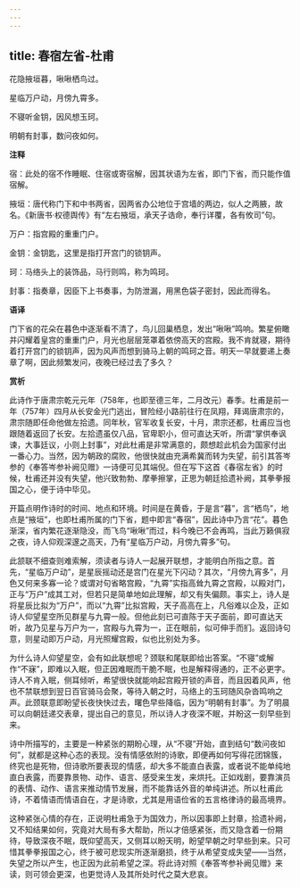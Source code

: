 ```yaml
---
---
---
```

title: 春宿左省-杜甫
---

花隐掖垣暮，啾啾栖鸟过。

星临万户动，月傍九霄多。

不寝听金钥，因风想玉珂。

明朝有封事，数问夜如何。

**注释**

宿：此处的宿不作睡眠、住宿或寄宿解，因其状语为左省，即门下省，而只能作值宿解。

掖垣：唐代称门下和中书两省，因两省办公地位于宫墙的两边，似人之两腋，故名。《新唐书·权德舆传》有“左右掖垣，承天子诰命，奉行详覆，各有攸司”句。

万户：指宫殿的重重门户。

金钥：金钥匙，这里是指打开宫门的锁钥声。

珂：马络头上的装饰品，马行则鸣，称为鸣珂。

封事：指奏章，因臣下上书奏事，为防泄漏，用黑色袋子密封，因此而得名。

**语译**

门下省的花朵在暮色中逐渐看不清了，鸟儿回巢栖息，发出“啾啾”鸣响。繁星俯瞰并闪耀着皇宫的重重门户，月光也层层笼罩着依傍高天的宫殿。我不肯就寝，期待着打开宫门的锁钥声，因为风声而想到骑马上朝的鸣珂之音。明天一早就要递上奏章了啊，因此频繁发问，夜晚已经过去了多久？

**赏析**

此诗作于唐肃宗乾元元年（758年，也即至德三年，二月改元）春季。杜甫是前一年（757年）四月从长安金光门逃出，冒险经小路前往行在凤翔，拜谒唐肃宗的，肃宗随即任命他做左拾遗。同年秋，官军收复长安，十月，肃宗还都，杜甫应当也跟随着返回了长安。左拾遗虽仅八品，官卑职小，但可直达天听，所谓“掌供奉讽谏，大事廷议，小则上封事”，对此杜甫是非常满意的，颇想趁此机会为国家付出一番心力。当然，因为朝政的腐败，他很快就由充满希冀而转为失望，前引其答岑参的《奉答岑参补阙见赠》一诗便可见其端倪。但在写下这首《春宿左省》的时候，杜甫还并没有失望，他兴致勃勃、摩拳擦掌，正思为朝廷拾遗补阙，其拳拳报国之心，便于诗中毕见。

开篇点明作诗时的时间、地点和环境。时间是在黄昏，于是言“暮”，言“栖鸟”，地点是“掖垣”，也即杜甫所属的门下省，题中即言“春宿”，因此诗中乃言“花”。暮色渐深，省内繁花逐渐隐没，而飞鸟“啾啾”而过，料今晚已不会再鸣，当此万籁俱寂之夜，诗人仰观深邃之高天，乃有“星临万户动，月傍九霄多”句。

此颔联不细查则难索解，须读者与诗人一起展开联想，才能明白所指之意。首先，“星临万户动”，是星辰摇动还是宫门在星光下闪动？其次，“月傍九宵多”，月色又何来多寡一论？或谓对句省略宫殿，“九霄”实指高耸九霄之宫殿，以殿对门，正与“万户”成其工对，但若只是简单地如此理解，却又有失偏颇。事实上，诗人是将星辰比拟为“万户”，而以“九霄”比拟宫殿，天子高高在上，凡俗难以企及，正如诗人仰望星空所见群星与九霄一般。但他此刻已可直陈于天子面前，即可直达天听，故乃见星与万户为一，宫殿与九霄为一，正在眼前，似可伸手而扪。返回诗句意，则星动即万户动，月光照耀宫殿，似也比别处为多。

为什么诗人仰望星空，会有如此联想呢？颈联和尾联即给出答案。“不寝”或解作“不寐”，即难以入眠，但正因难眠而干脆不眠，也是解释得通的，正不必更字。诗人不肯入眠，侧耳倾听，希望很快就能响起宫殿开锁的声音，而且因着风声，他也不禁联想到翌日百官骑马会聚，等待入朝之时，马络上的玉珂随风杂沓鸣响之声。此颈联意即盼望长夜快快过去，曙色早些降临，因为“明朝有封事”。为了明晨可以向朝廷递交表章，提出自己的意见，所以诗人才夜深不眠，并盼这一刻早些到来。

诗中所描写的，主要是一种紧张的期盼心理，从“不寝”开始，直到结句“数问夜如何”，就都是这种心态的表现。没有情感依附的诗歌，即便再如何写得花团锦簇，终究也是死物，但诗歌所要表现的情感，却大多不能直白表露，或者说不能单纯地直白表露，而要靠景物、动作、语言、感受来生发，来烘托。正如戏剧，要靠演员的表情、动作、语言来推动情节发展，而不能靠话外音的单纯讲述。所以杜甫此诗，不着情语而情语自在，才是诗歌，尤其是用语俭省的五言格律诗的最高境界。

这种紧张心情的存在，正说明杜甫急于为国效力，所以因事即上封章，拾遗补阙，又不知结果如何，究竟对大局有多大帮助，所以才倍感紧张，而又隐含着一份期待，导致深夜不眠，既仰望高天，又侧耳以盼天明，盼望早朝之时早些到来。只可惜其拳拳报国之心，终于被可悲现实所逐渐磨损，终于从希望变成失望——当然，失望之所以产生，也正因为此前希望之深。将此诗对照《奉答岑参补阙见赠》来读，则可领会更深，也更觉诗人及其所处时代之莫大悲哀。